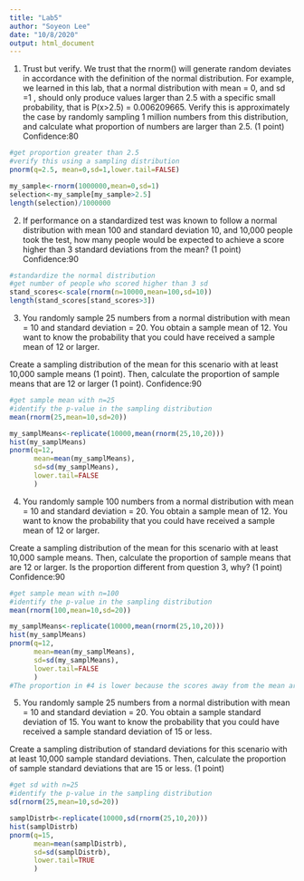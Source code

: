 ```yaml
---
title: "Lab5"
author: "Soyeon Lee"
date: "10/8/2020"
output: html_document
---
```


1. Trust but verify. We trust that the rnorm() will generate random deviates in accordance with the definition of the normal distribution. For example, we learned in this lab, that a normal distribution with mean = 0, and sd =1 , should only produce values larger than 2.5 with a specific small probability, that is P(x>2.5) = 0.006209665. Verify this is approximately the case by randomly sampling 1 million numbers from this distribution, and calculate what proportion of numbers are larger than 2.5. (1 point)
Confidence:80
```r
#get proportion greater than 2.5
#verify this using a sampling distribution
pnorm(q=2.5, mean=0,sd=1,lower.tail=FALSE)

my_sample<-rnorm(1000000,mean=0,sd=1)
selection<-my_sample[my_sample>2.5]
length(selection)/1000000
```

2. If performance on a standardized test was known to follow a normal distribution with mean 100 and standard deviation 10, and 10,000 people took the test, how many people would be expected to achieve a score higher than 3 standard deviations from the mean? (1 point)
Confidence:90
```r
#standardize the normal distribution
#get number of people who scored higher than 3 sd
stand_scores<-scale(rnorm(n=10000,mean=100,sd=10))
length(stand_scores[stand_scores>3])
```
3. You randomly sample 25 numbers from a normal distribution with mean = 10 and standard deviation = 20. You obtain a sample mean of 12. You want to know the probability that you could have received a sample mean of 12 or larger.

Create a sampling distribution of the mean for this scenario with at least 10,000 sample means (1 point). Then, calculate the proportion of sample means that are 12 or larger (1 point).
Confidence:90
```r
#get sample mean with n=25
#identify the p-value in the sampling distribution
mean(rnorm(25,mean=10,sd=20))

my_samplMeans<-replicate(10000,mean(rnorm(25,10,20)))
hist(my_samplMeans)
pnorm(q=12,
      mean=mean(my_samplMeans),
      sd=sd(my_samplMeans),
      lower.tail=FALSE
      )
```
 
4. You randomly sample 100 numbers from a normal distribution with mean = 10 and standard deviation = 20. You obtain a sample mean of 12. You want to know the probability that you could have received a sample mean of 12 or larger.

Create a sampling distribution of the mean for this scenario with at least 10,000 sample means. Then, calculate the proportion of sample means that are 12 or larger. Is the proportion different from question 3, why? (1 point)
Confidence:90
```r
#get sample mean with n=100
#identify the p-value in the sampling distribution
mean(rnorm(100,mean=10,sd=20))

my_samplMeans<-replicate(10000,mean(rnorm(25,10,20)))
hist(my_samplMeans)
pnorm(q=12,
      mean=mean(my_samplMeans),
      sd=sd(my_samplMeans),
      lower.tail=FALSE
      )
#The proportion in #4 is lower because the scores away from the mean are less frequent than the #3 distribution.  The reduced variability and standard error in #4 are due to the increased sample size.
```

5. You randomly sample 25 numbers from a normal distribution with mean = 10 and standard deviation = 20. You obtain a sample standard deviation of 15. You want to know the probability that you could have received a sample standard deviation of 15 or less.

Create a sampling distribution of standard deviations for this scenario with at least 10,000 sample standard deviations. Then, calculate the proportion of sample standard deviations that are 15 or less. (1 point)
```r
#get sd with n=25
#identify the p-value in the sampling distribution
sd(rnorm(25,mean=10,sd=20))

samplDistrb<-replicate(10000,sd(rnorm(25,10,20)))
hist(samplDistrb)
pnorm(q=15,
      mean=mean(samplDistrb),
      sd=sd(samplDistrb),
      lower.tail=TRUE
      )
```

